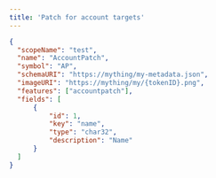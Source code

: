 ```yaml
---
title: 'Patch for account targets'
---
```


```json
{
  "scopeName": "test",
  "name": "AccountPatch",
  "symbol": "AP",
  "schemaURI": "https://mything/my-metadata.json",
  "imageURI": "https://mything/my/{tokenID}.png",
  "features": ["accountpatch"],
  "fields": [
      {
          "id": 1,
          "key": "name",
          "type": "char32",
          "description": "Name"
      }
  ]
}
```